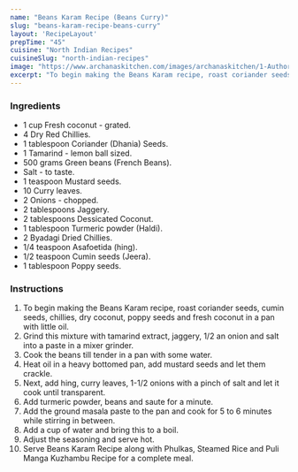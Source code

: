 ---
name: "Beans Karam Recipe (Beans Curry)"
slug: "beans-karam-recipe-beans-curry"
layout: 'RecipeLayout'
prepTime: "45"
cuisine: "North Indian Recipes"
cuisineSlug: "north-indian-recipes"
image: "https://www.archanaskitchen.com/images/archanaskitchen/1-Author/Gauravi_Vinay/Beans_Karam.jpg"
excerpt: "To begin making the Beans Karam recipe, roast coriander seeds, cumin seeds, chillies, dry coconut, poppy seeds and fresh coconut in a pan with little oil"
---

### Ingredients

- 1 cup Fresh coconut - grated.
- 4 Dry Red Chillies.
- 1 tablespoon Coriander (Dhania) Seeds.
- 1 Tamarind - lemon ball sized.
- 500 grams Green beans (French Beans).
- Salt - to taste.
- 1 teaspoon Mustard seeds.
- 10 Curry leaves.
- 2 Onions - chopped.
- 2 tablespoons Jaggery.
- 2 tablespoons Dessicated Coconut.
- 1 tablespoon Turmeric powder (Haldi).
- 2 Byadagi Dried Chillies.
- 1/4 teaspoon Asafoetida (hing).
- 1/2 teaspoon Cumin seeds (Jeera).
- 1 tablespoon Poppy seeds.

### Instructions

1. To begin making the Beans Karam recipe, roast coriander seeds, cumin seeds, chillies, dry coconut, poppy seeds and fresh coconut in a pan with little oil.
1. Grind this mixture with tamarind extract, jaggery, 1/2 an onion and salt into a paste in a mixer grinder.
1. Cook the beans till tender in a pan with some water.
1. Heat oil in a heavy bottomed pan, add mustard seeds and let them crackle.
1. Next, add hing, curry leaves, 1-1/2 onions with a pinch of salt and let it cook until transparent.
1. Add turmeric powder, beans and saute for a minute.
1. Add the ground masala paste to the pan and cook for 5 to 6 minutes while stirring in between.
1. Add a cup of water and bring this to a boil.
1. Adjust the seasoning and serve hot.
1. Serve Beans Karam Recipe along with Phulkas, Steamed Rice and Puli Manga Kuzhambu Recipe for a complete meal.
